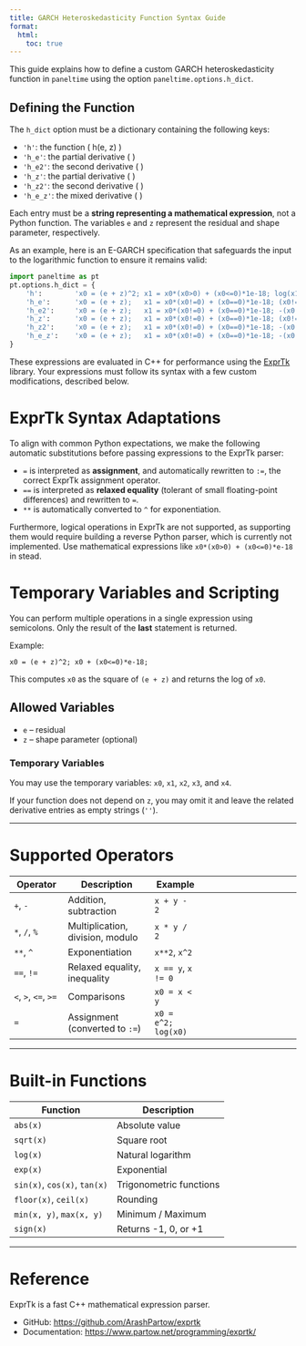 ---
title: GARCH Heteroskedasticity Function Syntax Guide
format:
  html:
    toc: true
---

This guide explains how to define a custom GARCH heteroskedasticity function in `paneltime` using the option `paneltime.options.h_dict`.

## Defining the Function

The `h_dict` option must be a dictionary containing the following keys:

- `'h'`: the function \( h(e, z) \)
- `'h_e'`: the partial derivative \( \frac{\partial h}{\partial e} \)
- `'h_e2'`: the second derivative \( \frac{\partial^2 h}{\partial e^2} \)
- `'h_z'`: the partial derivative \( \frac{\partial h}{\partial z} \)
- `'h_z2'`: the second derivative \( \frac{\partial^2 h}{\partial z^2} \)
- `'h_e_z'`: the mixed derivative \( \frac{\partial^2 h}{\partial e \partial z} \)

Each entry must be a **string representing a mathematical expression**, not a Python function. The variables `e` and `z` represent the residual and shape parameter, respectively.

As an example, here is an E-GARCH specification that safeguards the input to the logarithmic function to ensure it remains valid:

```python
import paneltime as pt
pt.options.h_dict = {
    'h': 		'x0 = (e + z)^2; x1 = x0*(x0>0) + (x0<=0)*1e-18; log(x1)',
    'h_e': 		'x0 = (e + z);   x1 = x0*(x0!=0) + (x0==0)*1e-18; (x0!=0)*2/x1',
    'h_e2': 	'x0 = (e + z);   x1 = x0*(x0!=0) + (x0==0)*1e-18; -(x0!=0)*2/(x1^2)',
    'h_z': 		'x0 = (e + z);   x1 = x0*(x0!=0) + (x0==0)*1e-18; (x0!=0)*2/x1',
    'h_z2': 	'x0 = (e + z);   x1 = x0*(x0!=0) + (x0==0)*1e-18; -(x0!=0)*2/(x1^2)',
    'h_e_z': 	'x0 = (e + z);   x1 = x0*(x0!=0) + (x0==0)*1e-18; -(x0!=0)*2/(x1^2)'
}
```

These expressions are evaluated in C++ for performance using the [ExprTk](https://github.com/ArashPartow/exprtk) library. Your expressions must follow its syntax with a few custom modifications, described below.

# ExprTk Syntax Adaptations

To align with common Python expectations, we make the following automatic substitutions before passing expressions to the ExprTk parser:

* `=` is interpreted as **assignment**, and automatically rewritten to `:=`, the correct ExprTk assignment operator.
* `==` is interpreted as **relaxed equality** (tolerant of small floating-point differences) and rewritten to `=`.
* `**` is automatically converted to `^` for exponentiation.


Furthermore, logical operations in ExprTk are not supported, as supporting them would require building a reverse Python parser, which is currently not implemented.
Use mathematical expressions like `x0*(x0>0) + (x0<=0)*e-18` in stead.

# Temporary Variables and Scripting

You can perform multiple operations in a single expression using semicolons. Only the result of the **last** statement is returned.

Example:

```
x0 = (e + z)^2; x0 + (x0<=0)*e-18;
```

This computes `x0` as the square of `(e + z)` and returns the log of `x0`.



## Allowed Variables

* `e` – residual
* `z` – shape parameter (optional)
  


### Temporary Variables

You may use the temporary variables: `x0`, `x1`, `x2`, `x3`, and `x4`.

If your function does not depend on `z`, you may omit it and leave the related derivative entries as empty strings (`''`).



---

# Supported Operators

| Operator             | Description                      | Example             |                      |                  |
| -------------------- | -------------------------------- | ------------------- | -------------------- | ---------------- |
| `+`, `-`             | Addition, subtraction            | `x + y - 2`         |                      |                  |
| `*`, `/`, `%`        | Multiplication, division, modulo | `x * y / 2`         |                      |                  |
| `**`, `^`            | Exponentiation                   | `x**2`, `x^2`       |                      |                  |
| `==`, `!=`           | Relaxed equality, inequality     | `x == y`, `x != 0`  |                      |                  |
| `<`, `>`, `<=`, `>=` | Comparisons                      | `x0 = x < y `     |                      |                  |
| `=`                  | Assignment (converted to `:=`)   | `x0 = e^2; log(x0)` |                      |                  |

---

# Built-in Functions

| Function                     | Description             |
| ---------------------------- | ----------------------- |
| `abs(x)`                     | Absolute value          |
| `sqrt(x)`                    | Square root             |
| `log(x)`                     | Natural logarithm       |
| `exp(x)`                     | Exponential             |
| `sin(x)`, `cos(x)`, `tan(x)` | Trigonometric functions |
| `floor(x)`, `ceil(x)`        | Rounding                |
| `min(x, y)`, `max(x, y)`     | Minimum / Maximum       |
| `sign(x)`                    | Returns -1, 0, or +1    |

---


# Reference

ExprTk is a fast C++ mathematical expression parser.

* GitHub: [https://github.com/ArashPartow/exprtk](https://github.com/ArashPartow/exprtk)
* Documentation: [https://www.partow.net/programming/exprtk/](https://www.partow.net/programming/exprtk/)

